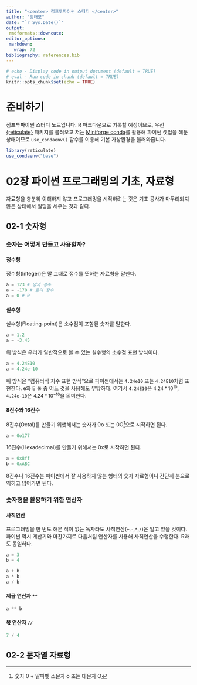 ```yaml
---
title: "<center> 점프투파이썬 스터디 </center>"
author: "방태모"
date: "`r Sys.Date()`"
output: 
 rmdformats::downcute:
editor_options: 
 markdown: 
   wrap: 72
bibliography: references.bib
---
```


```{=html}
<style>
.math {
 font-size: small;
}
</style>
```
```r
# echo - Display code in output document (default = TRUE)
# eval - Run code in chunk (default = TRUE)
knitr::opts_chunk$set(echo = TRUE)
```

# 준비하기

점프투파이썬 스터디 노트입니다. R 마크다운으로 기록할 예정이므로, 우선
[{reticulate}](https://github.com/rstudio/reticulate) 패키지를 불러오고
저는 [Miniforge conda](https://github.com/conda-forge/miniforge)를
활용해 파이썬 셋업을 해둔 상태이므로 `use_condaenv()` 함수를 이용해 기본
가상환경을 불러와줍니다.

```r
library(reticulate)
use_condaenv("base")
```

# 02장 파이썬 프로그래밍의 기초, 자료형

자료형을 충분히 이해하지 않고 프로그래밍을 시작하려는 것은 기초 공사가
마무리되지 않은 상태에서 빌딩을 세우는 것과 같다.

## 02-1 숫자형

### 숫자는 어떻게 만들고 사용할까?

#### 정수형

정수형(Integer)은 말 그대로 정수를 뜻하는 자료형을 말한다.

```python
a = 123 # 양의 정수
a = -178 # 음의 정수
a = 0 # 0
```

#### 실수형

실수형(Floating-point)은 소수점이 포함된 숫자를 말한다.

```python
a = 1.2
a = -3.45
```

위 방식은 우리가 일반적으로 볼 수 있는 실수형의 소수점 표현 방식이다.

```python
a = 4.24E10
a = 4.24e-10
```

위 방식은 "컴퓨터식 지수 표현 방식"으로 파이썬에서는 `4.24e10` 또는
`4.24E10`처럼 표현한다. e와 E 둘 중 어느 것을 사용해도 무방하다. 여기서
`4.24E10`은 $4.24*10^{10}$, `4.24e-10`은 $4.24*10^{-10}$을 의미한다.

#### 8진수와 16진수

8진수(Octal)를 만들기 위햇해서는 숫자가 0o 또는 0O[^1]으로 시작하면
된다.

[^1]: 숫자 0 + 알파벳 소문자 o 또는 대문자 O

```python
a = 0o177
```

16진수(Hexadecimal)를 만들기 위해서는 0x로 시작하면 된다.

```python
a = 0x8ff
b = 0xABC
```

8진수나 16진수는 파이썬에서 잘 사용하지 않는 형태의 숫자 자료형이니
간단히 눈으로 익히고 넘어가면 된다.

### 숫자형을 활용하기 위한 연산자

#### 사칙연산

프로그래밍을 한 번도 해본 적이 없는 독자라도 사칙연산(`+`,`-`,`*`,`/`)은
알고 있을 것이다. 파이썬 역시 계산기와 마찬가지로 다음처럼 연산자를
사용해 사칙연산을 수행한다. R과도 동일하다.

```python
a = 3
b = 4
```

```python
a + b
a * b
a / b
```

#### 제곱 연산자 `**`

```python
a ** b
```

#### 몫 연산자 `//`

```python
7 / 4
```

## 02-2 문자열 자료형
